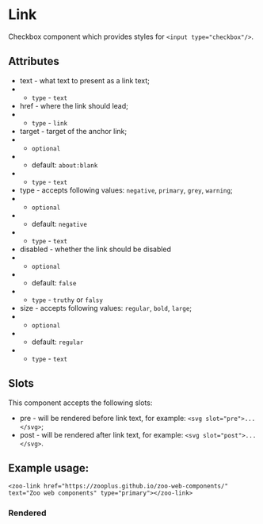 
<Meta title="Docs/Link"/>

# Link

Checkbox component which provides styles for `<input type="checkbox"/>`.

## Attributes
- text - what text to present as a link text;
- - `type` - `text`
- href - where the link should lead;
- - `type` - `link`
- target - target of the anchor link;
- - `optional`
- - default: `about:blank`
- - `type` - `text`
- type - accepts following values: `negative`, `primary`, `grey`, `warning`;
- - `optional`
- - default: `negative`
- - `type` - `text`
- disabled - whether the link should be disabled
- - `optional`
- - default: `false`
- - `type` - `truthy` or `falsy`
- size - accepts following values: `regular`, `bold`, `large`;
- - `optional`
- - default: `regular`
- - `type` - `text`

## Slots
This component accepts the following slots:
- pre - will be rendered before link text, for example: `<svg slot="pre">...</svg>`;
- post - will be rendered after link text, for example: `<svg slot="post">...</svg>`.

## Example usage:
```
<zoo-link href="https://zooplus.github.io/zoo-web-components/" text="Zoo web components" type="primary"></zoo-link>
```
### Rendered
<zoo-link href="https://zooplus.github.io/zoo-web-components/" text="Zoo web components" type="primary"></zoo-link>
